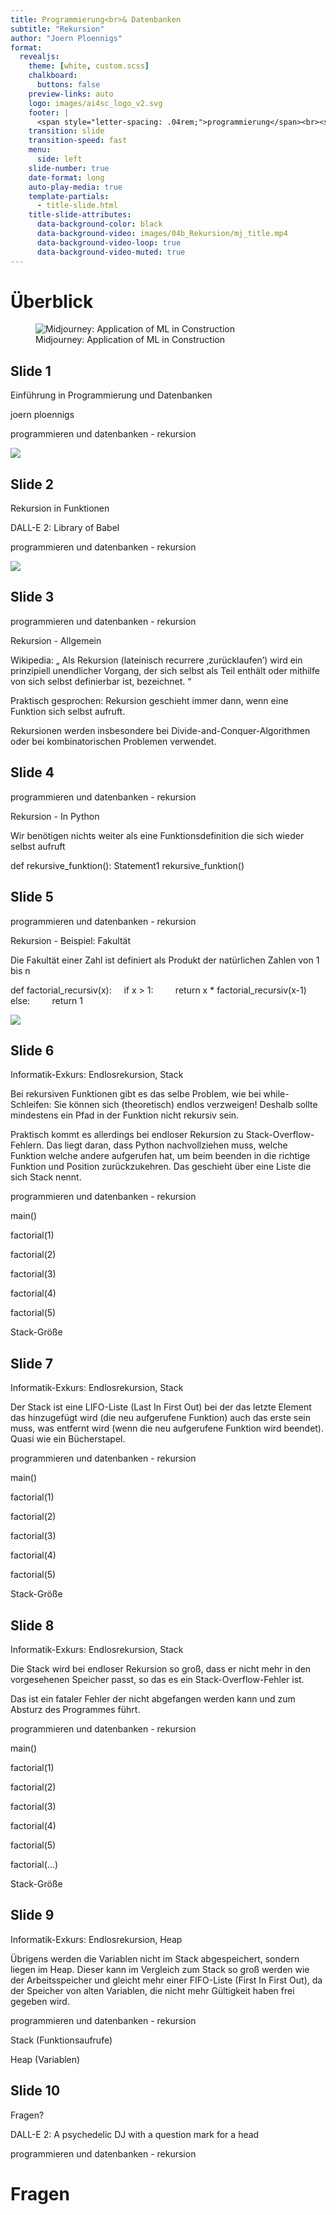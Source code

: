 ```yaml
---
title: Programmierung<br>& Datenbanken
subtitle: "Rekursion"
author: "Joern Ploennigs"
format:
  revealjs:
    theme: [white, custom.scss]
    chalkboard: 
      buttons: false
    preview-links: auto
    logo: images/ai4sc_logo_v2.svg
    footer: |
      <span style="letter-spacing: .04rem;">programmierung</span><br><span style="letter-spacing: .0rem;">und datenbanken</span>
    transition: slide
    transition-speed: fast
    menu:
      side: left
    slide-number: true
    date-format: long
    auto-play-media: true
    template-partials:
      - title-slide.html
    title-slide-attributes:
      data-background-color: black
      data-background-video: images/04b_Rekursion/mj_title.mp4
      data-background-video-loop: true
      data-background-video-muted: true
---
```


 
# Überblick {background="#333"}
<div class="midjourneyXX_frame">
![Midjourney: Application of ML in Construction](images/ueberblick/mj_application_of_machine_learning_in_construction.png){class="midjourneyXX"}
</div>



## Slide 1


Einführung in Programmierung und Datenbanken

joern ploennigs

programmieren und datenbanken - rekursion

![](images/04b_Rekursion/image_1.png)

## Slide 2


Rekursion in Funktionen

DALL-E 2: Library of Babel

programmieren und datenbanken - rekursion

![](images/04b_Rekursion/image_2.png)

## Slide 3


programmieren und datenbanken - rekursion

Rekursion - Allgemein

Wikipedia: „ Als Rekursion (lateinisch recurrere ‚zurücklaufen') wird ein prinzipiell unendlicher Vorgang, der sich selbst als Teil enthält oder mithilfe von sich selbst definierbar ist, bezeichnet. “

Praktisch gesprochen: Rekursion geschieht immer dann, wenn eine Funktion sich selbst aufruft.

Rekursionen werden insbesondere bei Divide-and-Conquer-Algorithmen oder bei kombinatorischen Problemen verwendet.

## Slide 4


programmieren und datenbanken - rekursion

Rekursion - In Python

Wir benötigen nichts weiter als eine Funktionsdefinition die sich wieder selbst aufruft

def rekursive_funktion():
	Statement1
	 rekursive_funktion()

## Slide 5


programmieren und datenbanken - rekursion

Rekursion - Beispiel: Fakultät

Die Fakultät einer Zahl ist definiert als Produkt der natürlichen Zahlen von 1 bis n





def factorial_recursiv(x):
    if x > 1:
        return x * factorial_recursiv(x-1)
    else:
        return 1

![](images/04b_Rekursion/image_3.png)

## Slide 6


Informatik-Exkurs: Endlosrekursion, Stack

Bei rekursiven Funktionen gibt es das selbe Problem, wie bei while-Schleifen: Sie können sich (theoretisch) endlos verzweigen!
Deshalb sollte mindestens ein Pfad in der Funktion nicht rekursiv sein.

Praktisch kommt es allerdings bei endloser Rekursion zu Stack-Overflow-Fehlern. Das liegt daran, dass Python nachvollziehen muss, welche Funktion welche andere aufgerufen hat, um beim beenden in die richtige Funktion und Position zurückzukehren. Das geschieht über eine Liste die sich Stack nennt.

programmieren und datenbanken - rekursion

main()

factorial(1)

factorial(2)

factorial(3)

factorial(4)

factorial(5)

Stack-Größe

## Slide 7


Informatik-Exkurs: Endlosrekursion, Stack

Der Stack ist eine LIFO-Liste (Last In First Out) bei der das letzte Element das hinzugefügt wird (die neu aufgerufene Funktion) auch das erste sein muss, was entfernt wird (wenn die neu aufgerufene Funktion wird beendet). Quasi wie ein Bücherstapel.

programmieren und datenbanken - rekursion

main()

factorial(1)

factorial(2)

factorial(3)

factorial(4)

factorial(5)

Stack-Größe

## Slide 8


Informatik-Exkurs: Endlosrekursion, Stack

Die Stack wird bei endloser Rekursion so groß, dass er nicht mehr in den vorgesehenen Speicher passt, so das es ein Stack-Overflow-Fehler ist.

Das ist ein fataler Fehler der nicht abgefangen werden kann und zum Absturz des Programmes führt.

programmieren und datenbanken - rekursion

main()

factorial(1)

factorial(2)

factorial(3)

factorial(4)

factorial(5)

factorial(…)

Stack-Größe

## Slide 9


Informatik-Exkurs: Endlosrekursion, Heap

Übrigens werden die Variablen nicht im Stack abgespeichert, sondern liegen im Heap. Dieser kann im Vergleich zum Stack so groß werden wie der Arbeitsspeicher und gleicht mehr einer FIFO-Liste (First In First Out), da der Speicher von alten Variablen, die nicht mehr Gültigkeit haben frei gegeben wird.

programmieren und datenbanken - rekursion

Stack
(Funktionsaufrufe)

Heap
(Variablen)

## Slide 10


Fragen?

DALL-E 2: A psychedelic DJ with a question mark for a head

programmieren und datenbanken - rekursion





# Fragen {background="#000" background-video="images/mj_questions.mp4" background-video-loop="true" background-video-muted="true"} 
